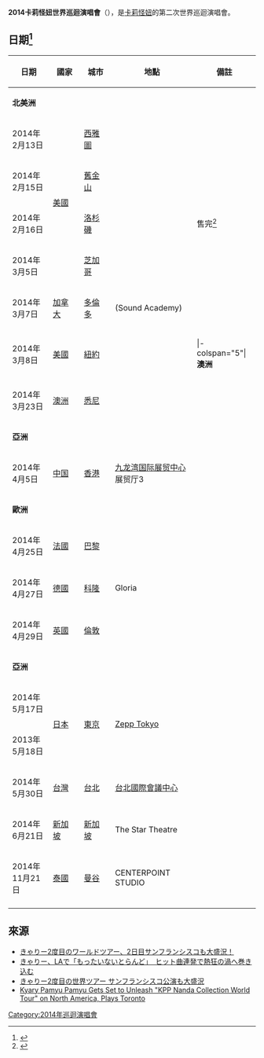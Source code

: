 {{NoteTA
|1=zh-cn:凯莉葩缪葩缪;zh-hk:卡莉怪妞;zh-tw:卡莉怪妞;
}}
{{Infobox concert tour
| concert_tour_name = 2014凯莉葩缪葩缪世界巡回演唱会<br>Nanda Collection Tour World Tour 2014
| image             = 
| image_caption     = 
| image_size        = 
| artist            = [[凯莉葩缪葩缪|凯莉葩缪葩缪]]
| start_date        = 2014年2月13日
| end_date          = 2014年11月21日
| number_of_legs    = 5
| number_of_shows   = 16
| last_tour         =Nanda Collection Tour <br />（2013）
| this_tour         = '''Nanda Collection Tour World Tour 2014'''<br />（2014）
| next_tour         = KPP 5iVE YEARS MONSTER WORLD TOUR （2016）
}}

'''2014卡莉怪妞世界巡迴演唱會'''（{{lang-en|'''Nanda Collection Tour World Tour 2014'''}}），是[[卡莉怪妞|卡莉怪妞]]的第二次世界巡迴演唱會。

== 日期<ref>{{cite web|url=http://kppweb.tumblr.com/|title=NANDA COLLECTION WORLD TOUR 2014|date=|accessdate=2014-01-20|archive-date=2020-11-13|archive-url=https://web.archive.org/web/20201113013301/https://kppweb.tumblr.com/|dead-url=no}}</ref> ==
{| class="wikitable" style="text-align:center;"
|-
! style="width:150px;"|日期
! style="width:150px;"|國家
! style="width:150px;"|城市
! style="width:275px;"|地點
! style="width:150px;"|備註
|- style="background:#ddd;"
|colspan="5"|'''北美洲'''
|-
|2014年2月13日
|rowspan="4"|[[美國|美國]]
|rowspan="1"|[[西雅圖|西雅圖]]
|{{link-en|Showbox at the Market|Showbox at the Market}}
|
|-
|2014年2月15日
|rowspan="1"|[[舊金山|舊金山]]
|{{le|Regency Center|Regency Center}}
|-
|2014年2月16日
|rowspan="1"|[[洛杉磯|洛杉磯]]
|{{link-en|L.A. Live|L.A. Live}}
|售完<ref>{{cite web|url=http://asbs.jp/english/interview.php?id=489|title=Kyary Pamyu Pamyu Caps off LA Show, Completes West Coast Shows of Second World Tour!|date=2014-02-18|access-date=2014-02-19|archive-url=https://web.archive.org/web/20140224133228/http://asbs.jp/english/interview.php?id=489|archive-date=2014-02-24|dead-url=yes}}</ref>
|-
|2014年3月5日
|rowspan="1"|[[芝加哥|芝加哥]]
|{{link-en|House of Blues|House of Blues}}
|
|-
|2014年3月7日
|rowspan="1"|[[加拿大|加拿大]]
|rowspan="1"|[[多倫多|多倫多]]
|{{link-en|Polson Pier|Polson Pier}}(Sound Academy) 
|
|-
|2014年3月8日
|rowspan="1"|[[美國|美國]]
|rowspan="1"|[[紐約|紐約]]    
|{{link-en|Best Buy Theater|Best Buy Theater}}
|
|- colspan="5"|'''澳洲'''
|-
|2014年3月23日
|rowspan="1"|[[澳洲|澳洲]]
|rowspan="1"|[[悉尼|悉尼]]
|{{link-en|UNSW Roundhouse|UNSW Roundhouse}}
|
|- style="background:#ddd;"
|colspan="5"|'''亞洲'''
|- 
|2014年4月5日
|rowspan="1"|[[中国|中国]]
|rowspan="1"|[[香港|香港]] 
|[[九龙湾国际展贸中心|九龙湾国际展贸中心]]展贸厅3
|
|- style="background:#ddd;"
|colspan="5"|'''歐洲'''
|-
|2014年4月25日
|rowspan="1"|[[法國|法國]]
|rowspan="1"|[[巴黎|巴黎]]
|{{link-en|Bataclan (theatre)|Bataclan (theatre)}}
|
|-
|2014年4月27日
|rowspan="1"|[[德國|德國]]
|rowspan="1"|[[科隆|科隆]]
|Gloria
|
|-
|2014年4月29日
|rowspan="1"|[[英國|英國]]
|rowspan="1"|[[倫敦|倫敦]]
|{{link-en|Shepherd's Bush Empire|Shepherd's Bush Empire}} 
|
|- style="background:#ddd;"
|colspan="5"|'''亞洲'''
|-
|2014年5月17日
|rowspan="2"|[[日本|日本]]
|rowspan="2"|[[東京|東京]]
|rowspan="2"|[[Zepp_Tokyo|Zepp Tokyo]]
|
|-
|2013年5月18日
|
|-
|2014年5月30日
|rowspan="1"|[[台灣|台灣]]
|rowspan="1"|[[台北|台北]]
|[[台北國際會議中心|台北國際會議中心]]
|
|-
|2014年6月21日
|rowspan="1"|[[新加坡|新加坡]]
|rowspan="1"|[[新加坡|新加坡]]
|The Star Theatre
|
|-
|2014年11月21日
|rowspan="1"|[[泰國|泰國]]
|rowspan="1"|[[曼谷|曼谷]]
|CENTERPOINT STUDIO
|
|-
|}

== 來源 ==
{{Reflist}}
*[https://web.archive.org/web/20160305205710/http://woman.infoseek.co.jp/news/entertainment/okmusic_20140217_31330 きゃりー2度目のワールドツアー、2日目サンフランシスコも大盛況！]
*[http://mdpr.jp/music/detail/1329653 きゃりー、LAで「もったいないとらんど」　ヒット曲連発で熱狂の渦へ巻き込む]{{Wayback|url=http://mdpr.jp/music/detail/1329653 |date=20140407080516 }}
*[http://www.zaikei.co.jp/article/20140217/178466.html きゃりー2度目の世界ツアー サンフランシスコ公演も大盛況]{{Wayback|url=http://www.zaikei.co.jp/article/20140217/178466.html |date=20160304202945 }}
*[http://exclaim.ca/News/kyary_pamyu_pamyu_gets_set_to_unleash_kpp_nanda_collection_world_tour_on_north_america_plays_toronto Kyary Pamyu Pamyu Gets Set to Unleash "KPP Nanda Collection World Tour" on North America, Plays Toronto]{{Wayback|url=http://exclaim.ca/News/kyary_pamyu_pamyu_gets_set_to_unleash_kpp_nanda_collection_world_tour_on_north_america_plays_toronto |date=20140130053820 }}

{{Kyary Pamyu Pamyu}}

[[Category:2014年巡迴演唱會|Category:2014年巡迴演唱會]]